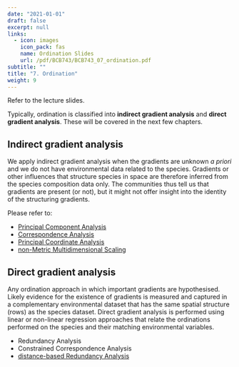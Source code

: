 ```yaml
---
date: "2021-01-01"
draft: false
excerpt: null
links:
  - icon: images
    icon_pack: fas
    name: Ordination Slides
    url: /pdf/BCB743/BCB743_07_ordination.pdf
subtitle: ""
title: "7. Ordination"
weight: 9
---
```


<!--- # Topic 7: Ordination --->

Refer to the lecture slides.

Typically, ordination is classified into **indirect gradient analysis** and **direct gradient analysis**. These will be covered in the next few chapters.

## Indirect gradient analysis

We apply indirect gradient analysis when the gradients are unknown *a priori* and we do not have environmental data related to the species. Gradients or other influences that structure species in space are therefore inferred from the species composition data only. The communities thus tell us that gradients are present (or not), but it might not offer insight into the identity of the structuring gradients.

Please refer to:

* [Principal Component Analysis](/quantecol/chapters/08-pca/)
* [Correspondence Analysis](/quantecol/chapters/09-ca/)
* [Principal Coordinate Analysis](/quantecol/chapters/10-pcoa/)
* [non-Metric Multidimensional Scaling](/quantecol/chapters/11-nmds/)

## Direct gradient analysis

Any ordination approach in which important gradients are hypothesised. Likely evidence for the existence of gradients is measured and captured in a complementary environmental dataset that has the same spatial structure (rows) as the species dataset. Direct gradient analysis is performed using linear or non-linear regression approaches that relate the ordinations performed on the species and their matching environmental variables.

* Redundancy Analysis
* Constrained Correspondence Analysis
* [distance-based Redundancy Analysis](http://localhost:4321/quantecol/chapters/12-constrained_ordination/)
